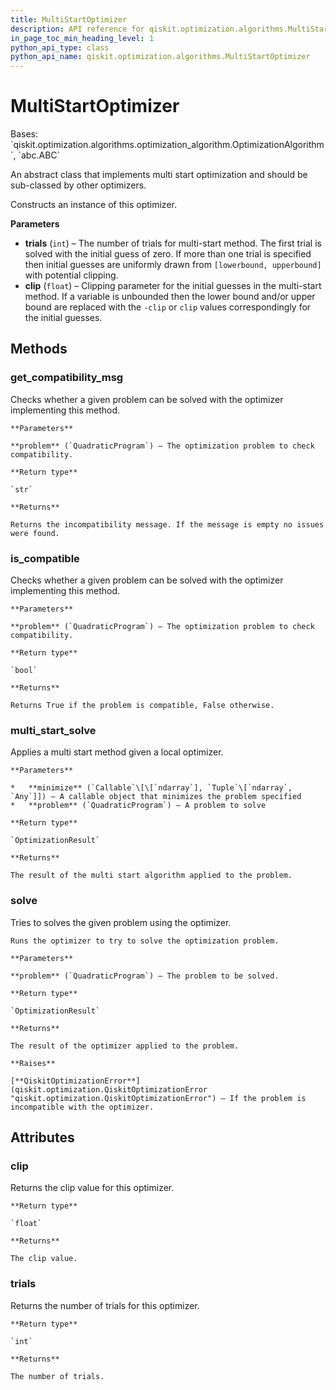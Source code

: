 ```yaml
---
title: MultiStartOptimizer
description: API reference for qiskit.optimization.algorithms.MultiStartOptimizer
in_page_toc_min_heading_level: 1
python_api_type: class
python_api_name: qiskit.optimization.algorithms.MultiStartOptimizer
---
```


# MultiStartOptimizer

<Class id="qiskit.optimization.algorithms.MultiStartOptimizer" isDedicatedPage={true} github="https://github.com/qiskit-community/qiskit-aqua/tree/stable/0.9/qiskit/optimization/algorithms/multistart_optimizer.py" signature="MultiStartOptimizer(trials=1, clip=100.0)" modifiers="class">
  Bases: `qiskit.optimization.algorithms.optimization_algorithm.OptimizationAlgorithm`, `abc.ABC`

  An abstract class that implements multi start optimization and should be sub-classed by other optimizers.

  Constructs an instance of this optimizer.

  **Parameters**

  *   **trials** (`int`) – The number of trials for multi-start method. The first trial is solved with the initial guess of zero. If more than one trial is specified then initial guesses are uniformly drawn from `[lowerbound, upperbound]` with potential clipping.
  *   **clip** (`float`) – Clipping parameter for the initial guesses in the multi-start method. If a variable is unbounded then the lower bound and/or upper bound are replaced with the `-clip` or `clip` values correspondingly for the initial guesses.

  ## Methods

  <span id="qiskit-optimization-algorithms-multistartoptimizer-get-compatibility-msg" />

  ### get\_compatibility\_msg

  <Function id="qiskit.optimization.algorithms.MultiStartOptimizer.get_compatibility_msg" signature="MultiStartOptimizer.get_compatibility_msg(problem)" modifiers="abstract">
    Checks whether a given problem can be solved with the optimizer implementing this method.

    **Parameters**

    **problem** (`QuadraticProgram`) – The optimization problem to check compatibility.

    **Return type**

    `str`

    **Returns**

    Returns the incompatibility message. If the message is empty no issues were found.
  </Function>

  <span id="qiskit-optimization-algorithms-multistartoptimizer-is-compatible" />

  ### is\_compatible

  <Function id="qiskit.optimization.algorithms.MultiStartOptimizer.is_compatible" signature="MultiStartOptimizer.is_compatible(problem)">
    Checks whether a given problem can be solved with the optimizer implementing this method.

    **Parameters**

    **problem** (`QuadraticProgram`) – The optimization problem to check compatibility.

    **Return type**

    `bool`

    **Returns**

    Returns True if the problem is compatible, False otherwise.
  </Function>

  <span id="qiskit-optimization-algorithms-multistartoptimizer-multi-start-solve" />

  ### multi\_start\_solve

  <Function id="qiskit.optimization.algorithms.MultiStartOptimizer.multi_start_solve" signature="MultiStartOptimizer.multi_start_solve(minimize, problem)">
    Applies a multi start method given a local optimizer.

    **Parameters**

    *   **minimize** (`Callable`\[\[`ndarray`], `Tuple`\[`ndarray`, `Any`]]) – A callable object that minimizes the problem specified
    *   **problem** (`QuadraticProgram`) – A problem to solve

    **Return type**

    `OptimizationResult`

    **Returns**

    The result of the multi start algorithm applied to the problem.
  </Function>

  <span id="qiskit-optimization-algorithms-multistartoptimizer-solve" />

  ### solve

  <Function id="qiskit.optimization.algorithms.MultiStartOptimizer.solve" signature="MultiStartOptimizer.solve(problem)" modifiers="abstract">
    Tries to solves the given problem using the optimizer.

    Runs the optimizer to try to solve the optimization problem.

    **Parameters**

    **problem** (`QuadraticProgram`) – The problem to be solved.

    **Return type**

    `OptimizationResult`

    **Returns**

    The result of the optimizer applied to the problem.

    **Raises**

    [**QiskitOptimizationError**](qiskit.optimization.QiskitOptimizationError "qiskit.optimization.QiskitOptimizationError") – If the problem is incompatible with the optimizer.
  </Function>

  ## Attributes

  ### clip

  <Attribute id="qiskit.optimization.algorithms.MultiStartOptimizer.clip">
    Returns the clip value for this optimizer.

    **Return type**

    `float`

    **Returns**

    The clip value.
  </Attribute>

  ### trials

  <Attribute id="qiskit.optimization.algorithms.MultiStartOptimizer.trials">
    Returns the number of trials for this optimizer.

    **Return type**

    `int`

    **Returns**

    The number of trials.
  </Attribute>
</Class>

